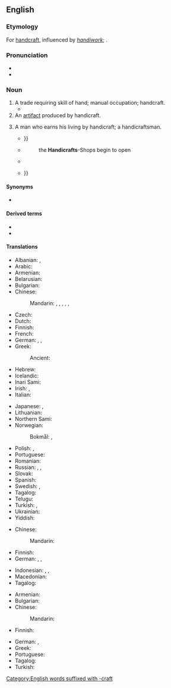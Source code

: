 ==English==
{{wikipedia}}

===Etymology===
For [[handcraft]], influenced by ''[[handiwork]]''; {{der|en|ang|handcræft}}.

===Pronunciation===
* {{IPA|en|/ˈhændɪkɹæft/|/ˈhændɪkɹɑːft/}}
* {{audio|en|LL-Q1860 (eng)-Vealhurl-handicraft.wav|Audio (RP)}}

===Noun===
{{en-noun|~}}

# A trade requiring skill of hand; manual occupation; handcraft.
#* {{RQ:Spectator|author=Addison|volume=1|354|date=April 15 1712|passage= I regard the Grand Seignior , who is obliged , by an express command in the Alcoran , to learn and practise some '''handicraft''' trade}}
# An [[artifact]] produced by handicraft.
# {{lb|en|rare|obsolete}} A man who earns his living by handicraft; a handicraftsman.
#* {{quote-book|en|year=1596|title={{w|The Unfortunate Traveller|The Unfortunate Traueller: or, The Life of Jacke Wilton}}|author={{w|Thomas Nashe}}|text=his men were all baſe '''handie craftes''', as coblers, and curriers, and tinkers, whereof ſome had barres of yron{{...}}}}
#* {{RQ:Dryden The Assignation}}
#*: the '''Handicrafts'''-Shops begin to open
#* {{quote-book|en|year=1691|title=The English Spy; Or, the Intrigues, Pollicies, and Stratagems of the French King with His Secret Contrivances, for Undermining the Princes of Christendom, Discovered|author=Sam Norris|text=The ''M[e]chanicks'', and '''''handy-crafts''''' were ''Induſtrious'', ''Thrifty'', and the main ''ſupporters'' of the ''Trade'' of ''France''.}}
#* {{quote-book|en|year=1828 (reprinted 1842)|title={{w|The Fair Maid of Perth}}|author={{w|Sir Walter Scott}}|publisher=Schlesinger|url=https://books.google.com/books?id=H3ijUmDzGNMC&pg=PA80&lpg=PA80&dq=%22we+handicrafts+best+love%22&source=bl&ots=-sXi2XfB6C&sig=ACfU3U1uPSpxDC3FczUziKSFGmLF-kl_6Q&hl=en&sa=X&ved=2ahUKEwiIs6Tiov_uAhUPfXAKHXs_DwAQ6AEwAnoECAIQAw#v=onepage&q=%22we%20handicrafts%20best%20love%22&f=false|text="Why, thou knowest, father," he said, smiling, "that we '''handicrafts''' best love the folks we live by;{{...}}}}

====Synonyms====
* {{l|en|handcraft}}

====Derived terms====
* {{l|en|handicrafted}}
* {{l|en|handicrafting}}

====Translations====
{{trans-top|trade requiring skill of hand}}
* Albanian: {{t+|sq|artizanat}}, {{t+|sq|zejtari}}
* Arabic: {{t|ar|حِرْفَة يَدَوِيَّة|f}}
* Armenian: {{t+|hy|արհեստ}}
* Belarusian: {{t|be|рамясло́|n}}
* Bulgarian: {{t+|bg|занаят|m}}
* Chinese:
*: Mandarin: {{t+|cmn|手工業|sc=Hani}}, {{t+|cmn|手工业|tr=shǒugōngyè|sc=Hani}}, {{t+|cmn|手藝|sc=Hani}}, {{t+|cmn|手艺|tr=shǒuyì|sc=Hani}}, {{t+|cmn|手工藝|sc=Hani}}, {{t+|cmn|手工艺|tr=shǒugōngyì|sc=Hani}}
* Czech: {{t+|cs|řemeslo|n}}
* Dutch: {{t+|nl|ambacht|f}}
* Finnish: {{t|fi|käsityötaito}}
* French: {{t+|fr|artisanat|m}}
* German: {{t+|de|Handarbeit|f}}, {{t+|de|Handwerk|n}}, {{t+|de|Kunsthandwerk|n}}
* Greek: {{t+|el|χειροτεχνία|f}}
*: Ancient: {{t|grc|χειρωναξία|f}}
* Hebrew: {{t+|he|אומנות|f|tr=umanút|alt=אֻמָּנוּת|sc=Hebr}}
* Icelandic: {{t+|is|iðn|f}}
* Inari Sami: {{t|smn|tyeji}}
* Irish: {{t|ga|lámhcheardaíocht|f}}, {{t|ga|lámhcheird|f}}
* Italian: {{t+|it|artigianato|m}}
{{trans-mid}}
* Japanese: {{t|ja|手工芸|tr=しゅこうげい, shukōgei|sc=Jpan}}, {{t|ja|手芸|tr=[[しゅげい]], shugei}}
* Lithuanian: {{t|lt|amatas|m}}
* Northern Sami: {{t|se|duodji}}
* Norwegian:
*: Bokmål: {{t|nb|håndverk|n}}, {{t|nb|kunsthåndverk|n}}
* Polish: {{t|pl|rękodzieło}}, {{t+|pl|rzemiosło|n}}
* Portuguese: {{t+|pt|artesanato|m}}
* Romanian: {{t+|ro|meserie}}
* Russian: {{t+|ru|ремесло́|n}}, {{t|ru|ручна́я рабо́та|f}}, {{t+|ru|рукоде́лие|n}}
* Slovak: {{t+|sk|remeslo|n}}
* Spanish: {{t+|es|artesanía}}
* Swedish: {{t+|sv|hantverk|n}}, {{t+|sv|handarbete|n}}
* Tagalog: {{t|tl|pagkikimot}}
* Telugu: {{t+|te|హస్తకళ}}
* Turkish: {{t+|tr|el işi}}, {{t+|tr|zanaat}}
* Ukrainian: {{t|uk|ремесло́|n}}
* Yiddish: {{t|yi|מלאָכה|f|tr=melokhe}}
{{trans-bottom}}

{{trans-top|artifact}}
* Chinese:
*: Mandarin: {{t-needed|cmn}}
* Finnish: {{t+|fi|käsityö}}
* German: {{t+|de|Handarbeit|f}}, {{t|de|Handwerksprodukt|n}}, {{t|de|Handarbeitsprodukt|n}}
{{trans-mid}}
* Indonesian: {{t+|id|kriya}}, {{t+|id|kerajinan tangan}}, {{t+|id|pekerjaan tangan}}
* Macedonian: {{t|mk|ракотворба|f|sc=Cyrl}}
* Tagalog: {{t|tl|kinimot}}
{{trans-bottom}}

{{trans-top|handicraftsman}}
* Armenian: {{t+|hy|արհեստավոր}}
* Bulgarian: {{t+|bg|занаятчия|m}}
* Chinese:
*: Mandarin: {{t-needed|cmn}}
* Finnish: {{t+|fi|käsityöläinen}}
{{trans-mid}}
* German: {{t+|de|Helfer|m}}, {{t+|de|Handwerker|m}}
* Greek: {{t+|el|χειροτέχνης|m}}
* Portuguese: {{t+|pt|artesão|m}}
* Tagalog: {{t|tl|mangingimot}}
* Turkish: {{t+|tr|zanaatkar|alt=zanaatkâr}}
{{trans-bottom}}

[[Category:English words suffixed with -craft]]